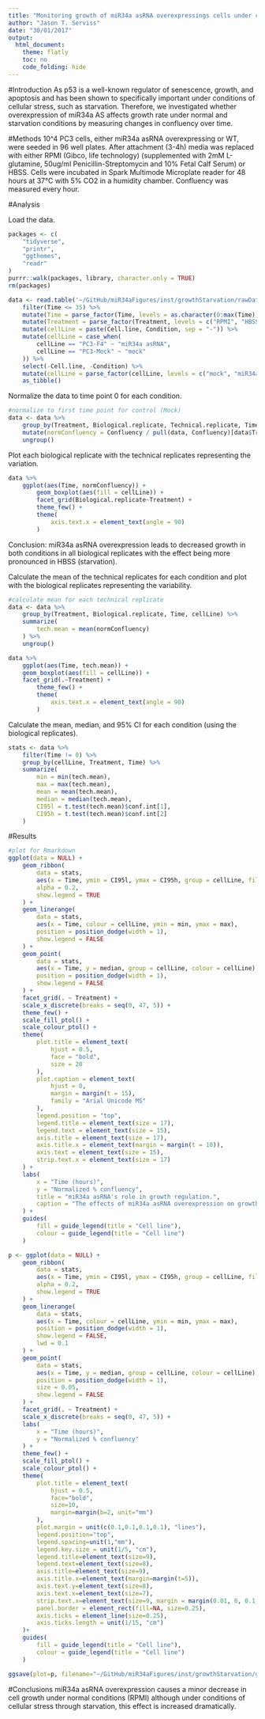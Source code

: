 ```yaml
---
title: "Monitoring growth of miR34a asRNA overexpressings cells under conditions of starvation."
author: "Jason T. Serviss"
date: "30/01/2017"
output:
  html_document:
    theme: flatly
    toc: no
    code_folding: hide
---
```


#Introduction
As p53 is a well-known regulator of senescence, growth, and apoptosis and has been shown to specifically important under conditions of cellular stress, such as starvation. Therefore, we investigated whether overexpression of miR34a AS affects growth rate under normal and starvation conditions by measuring changes in confluency over time.

#Methods
10^4 PC3 cells, either miR34a asRNA overexpressing or WT, were seeded in 96 well plates. After attachment (3-4h) media was replaced with either RPMI (Gibco, life technology) (supplemented with 2mM L-glutamine, 50ug/ml Penicillin-Streptomycin and 10% Fetal Calf Serum) or HBSS. Cells were incubated in Spark Multimode Microplate reader for 48 hours at 37°C with 5% CO2 in a humidity chamber. Confluency was measured every hour. 

#Analysis

Load the data.
```r
packages <- c(
    "tidyverse",
    "printr",
    "ggthemes",
    "readr"
)
purrr::walk(packages, library, character.only = TRUE)
rm(packages)

data <- read.table('~/GitHub/miR34aFigures/inst/growthStarvation/rawData.txt', header=TRUE, sep="\t") %>%
    filter(Time <= 35) %>%
    mutate(Time = parse_factor(Time, levels = as.character(0:max(Time)))) %>%
    mutate(Treatment = parse_factor(Treatment, levels = c("RPMI", "HBSS"))) %>%
    mutate(cellLine = paste(Cell.line, Condition, sep = "-")) %>%
    mutate(cellLine = case_when(
        cellLine == "PC3-F4" ~ "miR34a asRNA",
        cellLine == "PC3-Mock" ~ "mock"
    )) %>%
    select(-Cell.line, -Condition) %>%
    mutate(cellLine = parse_factor(cellLine, levels = c("mock", "miR34a asRNA"))) %>%
    as_tibble() 


```

Normalize the data to time point 0 for each condition.
```r
#normalize to first time point for control (Mock)
data <- data %>%
    group_by(Treatment, Biological.replicate, Technical.replicate, Time, cellLine) %>%
    mutate(normConfluency = Confluency / pull(data, Confluency)[data$Treatment == Treatment & data$Biological.replicate == Biological.replicate & data$Technical.replicate == Technical.replicate & data$Time == 0 & data$cellLine == cellLine]) %>%
    ungroup()
```

Plot each biological replicate with the technical replicates representing the variation.
```r
data %>%
    ggplot(aes(Time, normConfluency)) +
        geom_boxplot(aes(fill = cellLine)) +
        facet_grid(Biological.replicate~Treatment) +
        theme_few() +
        theme(
            axis.text.x = element_text(angle = 90)
        )
```

Conclusion: miR34a asRNA overexpression leads to decreased growth in both conditions in all biological replicates with the effect being more pronounced in HBSS (starvation).

Calculate the mean of the technical replicates for each condition and plot with the biological replicates representing the variability. 
```r
#calculate mean for each technical replicate
data <- data %>%
    group_by(Treatment, Biological.replicate, Time, cellLine) %>%
    summarize(
        tech.mean = mean(normConfluency)
    ) %>%
    ungroup()

data %>%
    ggplot(aes(Time, tech.mean)) +
    geom_boxplot(aes(fill = cellLine)) +
    facet_grid(.~Treatment) +
        theme_few() +
        theme(
            axis.text.x = element_text(angle = 90)
        )
```

Calculate the mean, median, and 95% CI for each condition (using the biological replicates).
```r
stats <- data %>%
    filter(Time != 0) %>%
    group_by(cellLine, Treatment, Time) %>%
    summarize(
        min = min(tech.mean),
        max = max(tech.mean),
        mean = mean(tech.mean),
        median = median(tech.mean),
        CI95l = t.test(tech.mean)$conf.int[1],
        CI95h = t.test(tech.mean)$conf.int[2]
    )
```

#Results

```r
#plot for Rmarkdown
ggplot(data = NULL) + 
    geom_ribbon(
        data = stats,
        aes(x = Time, ymin = CI95l, ymax = CI95h, group = cellLine, fill = cellLine), 
        alpha = 0.2,
        show.legend = TRUE
    ) +
    geom_linerange(
        data = stats,
        aes(x = Time, colour = cellLine, ymin = min, ymax = max), 
        position = position_dodge(width = 1),
        show.legend = FALSE
    ) + 
    geom_point(
        data = stats,
        aes(x = Time, y = median, group = cellLine, colour = cellLine), 
        position = position_dodge(width = 1),
        show.legend = FALSE
    ) +
    facet_grid(. ~ Treatment) +
    scale_x_discrete(breaks = seq(0, 47, 5)) +
    theme_few() +
    scale_fill_ptol() +
    scale_colour_ptol() +
    theme(
        plot.title = element_text(
            hjust = 0.5,
            face = "bold",
            size = 20
        ),
        plot.caption = element_text(
            hjust = 0, 
            margin = margin(t = 15),
            family = "Arial Unicode MS"
        ),
        legend.position = "top",
        legend.title = element_text(size = 17),
        legend.text = element_text(size = 15),
        axis.title = element_text(size = 17),
        axis.title.x = element_text(margin = margin(t = 10)),
        axis.text = element_text(size = 15),
        strip.text.x = element_text(size = 17)
    ) +
    labs(
        x = "Time (hours)", 
        y = "Normalized % confluency",
        title = "miR34a asRNA's role in growth regulation.",
        caption = "The effects of miR34a asRNA overexpression on growth in normal and starvation conditions in the PC3 prostate cancer cell line."
    ) +
    guides(
        fill = guide_legend(title = "Cell line"), 
        colour = guide_legend(title = "Cell line")
    )

p <- ggplot(data = NULL) +
    geom_ribbon(
        data = stats,
        aes(x = Time, ymin = CI95l, ymax = CI95h, group = cellLine, fill = cellLine), 
        alpha = 0.2,
        show.legend = TRUE
    ) +
    geom_linerange(
        data = stats,
        aes(x = Time, colour = cellLine, ymin = min, ymax = max), 
        position = position_dodge(width = 1),
        show.legend = FALSE,
        lwd = 0.1
    ) + 
    geom_point(
        data = stats,
        aes(x = Time, y = median, group = cellLine, colour = cellLine), 
        position = position_dodge(width = 1),
        size = 0.05,
        show.legend = FALSE
    ) + 
    facet_grid(. ~ Treatment) +
    scale_x_discrete(breaks = seq(0, 47, 5)) +
    labs(
        x = "Time (hours)", 
        y = "Normalized % confluency"
    ) +
    theme_few() +
    scale_fill_ptol() +
    scale_colour_ptol() +
    theme(
        plot.title = element_text(
            hjust = 0.5,
            face="bold",
            size=10,
            margin=margin(b=2, unit="mm")
        ),
        plot.margin = unit(c(0.1,0.1,0.1,0.1), "lines"),
        legend.position="top",
        legend.spacing=unit(1,"mm"),
        legend.key.size = unit(1/5, "cm"),
        legend.title=element_text(size=9),
        legend.text=element_text(size=8),
        axis.title=element_text(size=9),
        axis.title.x=element_text(margin=margin(t=5)),
        axis.text.y=element_text(size=8),
        axis.text.x=element_text(size=7),
        strip.text.x=element_text(size=9, margin = margin(0.01, 0, 0.1, 0, "cm")),
        panel.border = element_rect(fill=NA, size=0.25),
        axis.ticks = element_line(size=0.25),
        axis.ticks.length = unit(1/15, "cm")
    )+
    guides(
        fill = guide_legend(title = "Cell line"),
        colour = guide_legend(title = "Cell line")
    )

ggsave(plot=p, filename="~/GitHub/miR34aFigures/inst/growthStarvation/growthStarvation.pdf", device=cairo_pdf, height=60, width=83, units="mm")
```

#Conclusions
miR34a asRNA overexpression causes a minor decrease in cell growth under normal conditions (RPMI) although under conditions of cellular stress through starvation, this effect is increased dramatically. 

